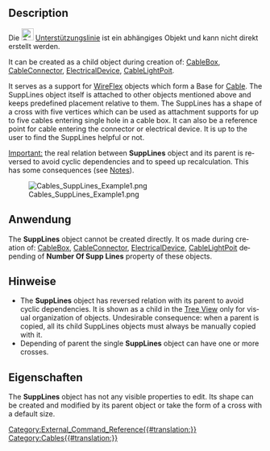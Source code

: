 <languages/>

<div lang="en" dir="ltr" class="mw-content-ltr">
{{Docnav
|[[Cables_CableTerminal|CableTerminal]]
|[[Cables_SupportPoint|SupportPoint]]
|[[Cables_Workbench|Cables]]
|IconL=Cables_CableTerminal.svg
|IconR=Cables_SupportPoint.svg
|IconC=Cables_workbench_icon.svg
}}
</div>

{{GuiCommand/de
|Name=Cables Unterstützungslinie
|MenuLocation=
|Workbenches=[[Cables_Workbench/de|Cables]]
|Shortcut=
|Version=0.3.0
|SeeAlso=[[Cables_CableBox/de|Cables Installationsdose]], [[Cables_CableConnector/de|Cables Leitungsverbindung]], [[Cables_ElectricalDevice/de|Cables Elektrisches Gerät]], [[Cables_CableLightPoint/de|Cables Lichtauslass]]
}}

<div lang="en" dir="ltr" class="mw-content-ltr">
==Description==
</div>

Die [[File:Cables_SuppLines.svg|24px]] [[Cables_SuppLines/de|Unterstützungslinie]] ist ein abhängiges Objekt und kann nicht direkt erstellt werden.

<div lang="en" dir="ltr" class="mw-content-ltr">
It can be created as a child object during creation of: [[Cables_CableBox|CableBox]], [[Cables_CableConnector|CableConnector]], [[Cables_ElecticalDevice|ElectricalDevice]], [[Cables_CableLightPoint|CableLightPoit]].
</div>

<div lang="en" dir="ltr" class="mw-content-ltr">
It serves as a support for [[Cables_WireFlex|WireFlex]] objects which form a Base for [[Cables_Cable|Cable]]. The SuppLines object itself is attached to other objects mentioned above and keeps predefined placement relative to them. The SuppLines has a shape of a cross with five vertices which can be used as attachment supports for up to five cables entering single hole in a cable box. It can also be a reference point for cable entering the connector or electrical device. It is up to the user to find the SuppLines helpful or not.
</div>

<div lang="en" dir="ltr" class="mw-content-ltr">
<u>Important:</u> the real relation between '''SuppLines''' object and its parent is reversed to avoid cyclic dependencies and to speed up recalculation. This has some consequences (see [[#Notes|Notes]]).
</div>

[[File:Cables_SuppLines_Example1.png]]

<div lang="en" dir="ltr" class="mw-content-ltr">
{{Caption|Example of a default SuppLines shape.}}
</div>

<span id="Usage"></span>
==Anwendung==

<div lang="en" dir="ltr" class="mw-content-ltr">
The '''SuppLines''' object cannot be created directly.
It os made during creation of: [[Cables_CableBox|CableBox]], [[Cables_CableConnector|CableConnector]], [[Cables_ElecticalDevice|ElectricalDevice]], [[Cables_CableLightPoint|CableLightPoit]] depending of '''Number Of Supp Lines''' property of these objects.
</div>

<span id="Notes"></span>
==Hinweise==

<div lang="en" dir="ltr" class="mw-content-ltr">
* The '''SuppLines''' object has reversed relation with its parent to avoid cyclic dependencies. It is shown as a child in the [[Tree_View|Tree View]] only for visual organization of objects. Undesirable consequence: when a parent is copied, all its child SuppLines objects must always be manually copied with it.
* Depending of parent the single '''SuppLines''' object can have one or more crosses.
</div>

<span id="Properties"></span>
==Eigenschaften==

<div lang="en" dir="ltr" class="mw-content-ltr">
The '''SuppLines''' object has not any visible properties to edit. Its shape can be created and modified by its parent object or take the form of a cross with a default size.
</div>

<div lang="en" dir="ltr" class="mw-content-ltr">
{{Docnav
|[[Cables_CableTerminal|CableTerminal]]
|[[Cables_SupportPoint|SupportPoint]]
|[[Cables_Workbench|Cables]]
|IconL=Cables_CableTerminal.svg
|IconR=Cables_SupportPoint.svg
|IconC=Cables_workbench_icon.svg
}}
</div>

[[Category:External_Command_Reference{{#translation:}}]]
[[Category:Cables{{#translation:}}]]